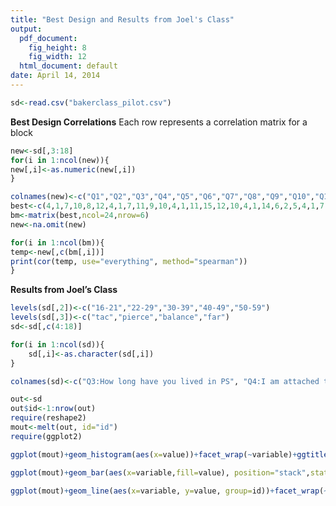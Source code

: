 ```yaml
---
title: "Best Design and Results from Joel's Class"
output:
  pdf_document:
    fig_height: 8
    fig_width: 12
  html_document: default
date: April 14, 2014
---
```

```r
sd<-read.csv("bakerclass_pilot.csv")
```

**Best Design Correlations**
Each row represents a correlation matrix for a block
```r
new<-sd[,3:18]
for(i in 1:ncol(new)){
new[,i]<-as.numeric(new[,i])
}    

colnames(new)<-c("Q1","Q2","Q3","Q4","Q5","Q6","Q7","Q8","Q9","Q10","Q11","Q12","Q13","Q14","Q15")
best<-c(4,1,7,10,8,12,4,1,7,11,9,10,4,1,11,15,12,10,4,1,14,6,2,5,4,1,7,10,2,13,4,1,5,2,9,6,4,1,13,11,15,7,4,1,2,5,13,11,4,1,9,8,15,6,4,1,13,11,9,6,4,1,15,6,7,13,4,1,3,8,14,15,4,1,15,14,7,10,4,1,6,7,11,2,4,1,12,2,3,14,4,1,5,3,9,2,4,1,15,5,8,14,4,1,9,8,15,10,4,1,14,8,13,10,4,1,3,12,6,11,4,1,5,8,10,12,4,1,3,14,12,13,4,1,14,3,2,13,4,1,3,5,12,9)
bm<-matrix(best,ncol=24,nrow=6)
new<-na.omit(new)
```

```r
for(i in 1:ncol(bm)){
temp<-new[,c(bm[,i])]
print(cor(temp, use="everything", method="spearman"))
}
```


**Results from Joel's Class**


```r
levels(sd[,2])<-c("16-21","22-29","30-39","40-49","50-59")
levels(sd[,3])<-c("tac","pierce","balance","far")
sd<-sd[,c(4:18)]

for(i in 1:ncol(sd)){
	sd[,i]<-as.character(sd[,i])
}

colnames(sd)<-c("Q3:How long have you lived in PS", "Q4:I am attached to Puget Sound region","Q5:I identify with Puget Sound region","Q6:How satisfied with life as whole","Q7:How frequently feel inspired in nature","Q8:How frequently nature reduces stress","Q9:How often outdoor in Winter","Q10:How often outdoor in summer","Q11:How often gather resources","Q12:able to harvest enough resources","Q13:participate in cultural activties","Q14:participate in environmental stewardship","Q15:work with others in community","Q16:trust local policy makers","17:trust experts")

out<-sd
out$id<-1:nrow(out)
require(reshape2)
mout<-melt(out, id="id")
require(ggplot2)
```

```r
ggplot(mout)+geom_histogram(aes(x=value))+facet_wrap(~variable)+ggtitle("Responses to Individual Questions, Joel's Class")+theme(strip.text.x=element_text(size = 5))
```

```r
ggplot(mout)+geom_bar(aes(x=variable,fill=value), position="stack",stat="bin")+theme_bw()+ggtitle("Question Responses Binned, Joel's Class")+xlab("Question")+ylab("Response")+theme(axis.text.x=element_text(angle=70, hjust=1))
```

```r
ggplot(mout)+geom_line(aes(x=variable, y=value, group=id))+facet_wrap(~id)+ggtitle("Individual Response Patterns")+ylab("Question")+xlab("value")
```